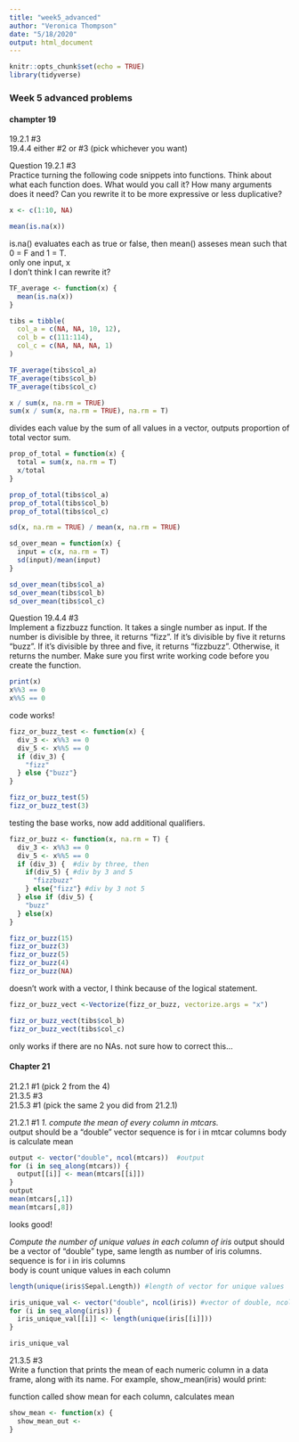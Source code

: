 ```yaml
---
title: "week5_advanced"
author: "Veronica Thompson"
date: "5/18/2020"
output: html_document
---
```


```r
knitr::opts_chunk$set(echo = TRUE)
library(tidyverse)
```

### Week 5 advanced problems  

#### champter 19

19.2.1 #3  
19.4.4 either #2 or #3 (pick whichever you want)  

Question 19.2.1 #3  
Practice turning the following code snippets into functions. Think about what each function does. What would you call it? How many arguments does it need? Can you rewrite it to be more expressive or less duplicative?  

```r
x <- c(1:10, NA) 

mean(is.na(x))
```

is.na() evaluates each as true or false, then mean() asseses mean such that 0 = F and 1 = T.  
only one input, x  
I don't think I can rewrite it?  
```r
TF_average <- function(x) {
  mean(is.na(x))
}

tibs = tibble(
  col_a = c(NA, NA, 10, 12),
  col_b = c(111:114),
  col_c = c(NA, NA, NA, 1)
)

TF_average(tibs$col_a)
TF_average(tibs$col_b)
TF_average(tibs$col_c)
```

```r
x / sum(x, na.rm = TRUE)
sum(x / sum(x, na.rm = TRUE), na.rm = T)
```

divides each value by the sum of all values in a vector, outputs proportion of total vector sum.  
```r
prop_of_total = function(x) {
  total = sum(x, na.rm = T) 
  x/total
}

prop_of_total(tibs$col_a)
prop_of_total(tibs$col_b)
prop_of_total(tibs$col_c)
```


```r
sd(x, na.rm = TRUE) / mean(x, na.rm = TRUE)

sd_over_mean = function(x) {
  input = c(x, na.rm = T)
  sd(input)/mean(input)
}

sd_over_mean(tibs$col_a)
sd_over_mean(tibs$col_b)
sd_over_mean(tibs$col_c)
```

Question 19.4.4 #3  
Implement a fizzbuzz function. It takes a single number as input. If the number is divisible by three, it returns “fizz”. If it’s divisible by five it returns “buzz”. If it’s divisible by three and five, it returns “fizzbuzz”. Otherwise, it returns the number. Make sure you first write working code before you create the function.  
```r
print(x)
x%%3 == 0
x%%5 == 0
```

code works!

```r
fizz_or_buzz_test <- function(x) {
  div_3 <- x%%3 == 0
  div_5 <- x%%5 == 0
  if (div_3) {
    "fizz"
  } else {"buzz"}
}

fizz_or_buzz_test(5)
fizz_or_buzz_test(3)
```

testing the base works, now add additional qualifiers.  

```r
fizz_or_buzz <- function(x, na.rm = T) {
  div_3 <- x%%3 == 0
  div_5 <- x%%5 == 0
  if (div_3) {  #div by three, then
    if(div_5) { #div by 3 and 5
      "fizzbuzz"
    } else{"fizz"} #div by 3 not 5
  } else if (div_5) {
    "buzz"
  } else(x)
}

fizz_or_buzz(15)
fizz_or_buzz(3)
fizz_or_buzz(5)
fizz_or_buzz(4)
fizz_or_buzz(NA)
```
 
 doesn't work with a vector, I think because of the logical statement. 
 
```r
fizz_or_buzz_vect <-Vectorize(fizz_or_buzz, vectorize.args = "x")

fizz_or_buzz_vect(tibs$col_b)
fizz_or_buzz_vect(tibs$col_c)
```
 
only works if there are no NAs. not sure how to correct this...


#### Chapter 21
21.2.1 #1 (pick 2 from the 4)  
21.3.5 #3  
21.5.3 #1 (pick the same 2 you did from 21.2.1)  

21.2.1 #1 
*1. compute the mean of every column in mtcars.*  
output should be a "double" vector
sequence is for i in mtcar columns
body is calculate mean
```r
output <- vector("double", ncol(mtcars))  #output
for (i in seq_along(mtcars)) {
  output[[i]] <- mean(mtcars[[i]])
}
output
mean(mtcars[,1])
mean(mtcars[,8])
```

looks good!  

*Compute the number of unique values in each column of iris* 
output should be a vector of "double" type, same length as number of iris columns.  
sequence is for i in iris columns  
body is count unique values in each column  
```r
length(unique(iris$Sepal.Length)) #length of vector for unique values

iris_unique_val <- vector("double", ncol(iris)) #vector of double, ncol(iris) long
for (i in seq_along(iris)) {
  iris_unique_val[[i]] <- length(unique(iris[[i]]))
}

iris_unique_val
```


21.3.5 #3  
Write a function that prints the mean of each numeric column in a data frame, along with its name. For example, show_mean(iris) would print:  

function called show mean
for each column, calculates mean
```r
show_mean <- function(x) {
  show_mean_out <- 
}


```

